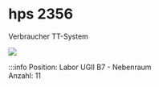 
# hps 2356
Verbraucher TT-System

[![](/image/Labore/B7/Laborplatten/hps/hps_2356_min.webp)](/image/Labore/B7/Laborplatten/hps/hps_2356.webp)


:::info
Position:   Labor UGII B7 - Nebenraum\
Anzahl:     11